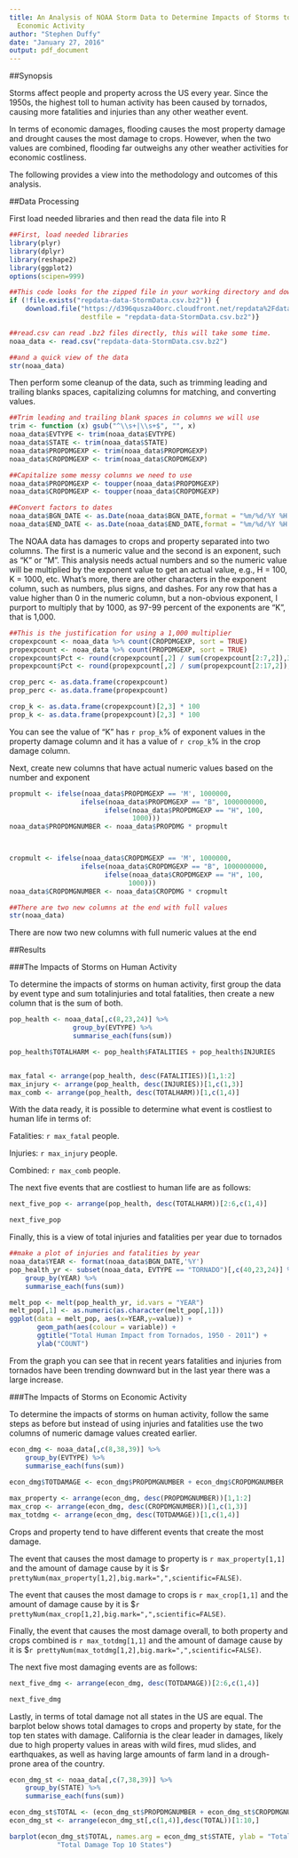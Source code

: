 ```yaml
---
title: An Analysis of NOAA Storm Data to Determine Impacts of Storms to Human and
  Economic Activity
author: "Stephen Duffy"
date: "January 27, 2016"
output: pdf_document
---
```


##Synopsis

Storms affect people and property across the US every year.  Since the 1950s, the highest toll
to human activity has been caused by tornados, causing more fatalities and injuries than any
other weather event.  

In terms of economic damages, flooding causes the most property damage and drought causes the
most damage to crops.  However, when the two values are combined, flooding far outweighs any
other weather activities for economic costliness.  

The following provides a view into the methodology and outcomes of this analysis.


##Data Processing

First load needed libraries and then read the data file into R
```r
##First, load needed libraries
library(plyr)
library(dplyr)
library(reshape2)
library(ggplot2)
options(scipen=999)

##This code looks for the zipped file in your working directory and downloads it if not present
if (!file.exists("repdata-data-StormData.csv.bz2")) {
    download.file("https://d396qusza40orc.cloudfront.net/repdata%2Fdata%2FStormData.csv.bz2",
                  destfile = "repdata-data-StormData.csv.bz2")}

##read.csv can read .bz2 files directly, this will take some time.
noaa_data <- read.csv("repdata-data-StormData.csv.bz2")

##and a quick view of the data
str(noaa_data)
```

Then perform some cleanup of the data, such as trimming leading and trailing blanks spaces,
capitalizing columns for matching, and converting values.

```r
##Trim leading and trailing blank spaces in columns we will use
trim <- function (x) gsub("^\\s+|\\s+$", "", x)
noaa_data$EVTYPE <- trim(noaa_data$EVTYPE)
noaa_data$STATE <- trim(noaa_data$STATE)
noaa_data$PROPDMGEXP <- trim(noaa_data$PROPDMGEXP)
noaa_data$CROPDMGEXP <- trim(noaa_data$CROPDMGEXP)

##Capitalize some messy columns we need to use
noaa_data$PROPDMGEXP <- toupper(noaa_data$PROPDMGEXP)
noaa_data$CROPDMGEXP <- toupper(noaa_data$CROPDMGEXP)

##Convert factors to dates
noaa_data$BGN_DATE <- as.Date(noaa_data$BGN_DATE,format = "%m/%d/%Y %H:%M:%S")
noaa_data$END_DATE <- as.Date(noaa_data$END_DATE,format = "%m/%d/%Y %H:%M:%S")
```

The NOAA data has damages to crops and property separated into two columns. The first is a
numeric value and the second is an exponent, such as "K" or "M".  This analysis needs actual
numbers and so the numeric value will be multiplied by the exponent value to get an actual
value, e.g., H = 100, K = 1000, etc.  What's more, there are other characters in the exponent
column, such as numbers, plus signs, and dashes.  For any row that has a value higher than 0 in 
the numeric column, but a non-obvious exponent, I purport to multiply that by 1000, as 97-99
percent of the exponents are "K", that is 1,000.

```r
##This is the justification for using a 1,000 multiplier
cropexpcount <- noaa_data %>% count(CROPDMGEXP, sort = TRUE)    
propexpcount <- noaa_data %>% count(PROPDMGEXP, sort = TRUE)
cropexpcount$Pct <- round(cropexpcount[,2] / sum(cropexpcount[2:7,2]),3)
propexpcount$Pct <- round(propexpcount[,2] / sum(propexpcount[2:17,2]),3)

crop_perc <- as.data.frame(cropexpcount)
prop_perc <- as.data.frame(propexpcount)

crop_k <- as.data.frame(cropexpcount)[2,3] * 100
prop_k <- as.data.frame(propexpcount)[2,3] * 100
```

You can see the value of "K" has `r prop_k`% of exponent values in the property 
damage column and it has a value of `r crop_k`% in the crop damage column.


Next, create new columns that have actual numeric values based on the number and exponent

```r
propmult <- ifelse(noaa_data$PROPDMGEXP == 'M', 1000000, 
                  ifelse(noaa_data$PROPDMGEXP == "B", 1000000000, 
                        ifelse(noaa_data$PROPDMGEXP == "H", 100, 
                               1000)))
noaa_data$PROPDMGNUMBER <- noaa_data$PROPDMG * propmult



cropmult <- ifelse(noaa_data$CROPDMGEXP == 'M', 1000000, 
                  ifelse(noaa_data$CROPDMGEXP == "B", 1000000000, 
                        ifelse(noaa_data$CROPDMGEXP == "H", 100, 
                              1000)))
noaa_data$CROPDMGNUMBER <- noaa_data$CROPDMG * cropmult

##There are two new columns at the end with full values
str(noaa_data)
```


There are now two new columns with full numeric values at the end


##Results


###The Impacts of Storms on Human Activity

To determine the impacts of storms on human activity, first group the data by event type and 
sum totalinjuries and total fatalities, then create a new column that is the sum of both.

```r

pop_health <- noaa_data[,c(8,23,24)] %>% 
                group_by(EVTYPE) %>% 
                summarise_each(funs(sum)) 

pop_health$TOTALHARM <- pop_health$FATALITIES + pop_health$INJURIES


max_fatal <- arrange(pop_health, desc(FATALITIES))[1,1:2]
max_injury <- arrange(pop_health, desc(INJURIES))[1,c(1,3)]
max_comb <- arrange(pop_health, desc(TOTALHARM))[1,c(1,4)]

```

With the data ready, it is possible to determine what event is costliest to human life in 
terms of: 

Fatalities:   `r max_fatal` people.
 
Injuries:     `r max_injury` people.

Combined:     `r max_comb` people.


The next five events that are costliest to human life are as follows:

```r
next_five_pop <- arrange(pop_health, desc(TOTALHARM))[2:6,c(1,4)]

next_five_pop
```


Finally, this is a view of total injuries and fatalities per year due to tornados

```r
##make a plot of injuries and fatalities by year
noaa_data$YEAR <- format(noaa_data$BGN_DATE,'%Y')
pop_health_yr <- subset(noaa_data, EVTYPE == "TORNADO")[,c(40,23,24)] %>% 
    group_by(YEAR) %>% 
    summarise_each(funs(sum)) 

melt_pop <- melt(pop_health_yr, id.vars = "YEAR")
melt_pop[,1] <- as.numeric(as.character(melt_pop[,1]))
ggplot(data = melt_pop, aes(x=YEAR,y=value)) +
       geom_path(aes(colour = variable)) +
       ggtitle("Total Human Impact from Tornados, 1950 - 2011") +
       ylab("COUNT")
```

From the graph you can see that in recent years fatalities and injuries from tornados have
been trending downward but in the last year there was a large increase.


###The Impacts of Storms on Economic Activity

To determine the impacts of storms on human activity, follow the same steps as before but instead
of using injuries and fatalities use the two columns of numeric damage values created earlier.

```r
econ_dmg <- noaa_data[,c(8,38,39)] %>% 
    group_by(EVTYPE) %>% 
    summarise_each(funs(sum))
    
econ_dmg$TOTDAMAGE <- econ_dmg$PROPDMGNUMBER + econ_dmg$CROPDMGNUMBER

max_property <- arrange(econ_dmg, desc(PROPDMGNUMBER))[1,1:2]
max_crop <- arrange(econ_dmg, desc(CROPDMGNUMBER))[1,c(1,3)]
max_totdmg <- arrange(econ_dmg, desc(TOTDAMAGE))[1,c(1,4)]

```

Crops and property tend to have different events that create the most damage.

The event that causes the most damage to property is `r max_property[1,1]` and the amount of 
damage cause by it is $`r prettyNum(max_property[1,2],big.mark=",",scientific=FALSE)`.
 
The event that causes the most damage to crops is `r max_crop[1,1]` and the amount of 
damage cause by it is $`r prettyNum(max_crop[1,2],big.mark=",",scientific=FALSE)`.

Finally, the event that causes the most damage overall, to both property and crops combined
is `r max_totdmg[1,1]` and the amount of damage cause by it is 
$`r prettyNum(max_totdmg[1,2],big.mark=",",scientific=FALSE)`.


The next five most damaging events are as follows:
```r
next_five_dmg <- arrange(econ_dmg, desc(TOTDAMAGE))[2:6,c(1,4)]

next_five_dmg
```


Lastly, in terms of total damage not all states in the US are equal.  The barplot below shows
total damages to crops and property by state, for the top ten states with damage.  California
is the clear leader in damages, likely due to high property values in areas with wild fires,
mud slides, and earthquakes, as well as having large amounts of farm land in a drough-prone
area of the country.

```r
econ_dmg_st <- noaa_data[,c(7,38,39)] %>% 
    group_by(STATE) %>% 
    summarise_each(funs(sum))

econ_dmg_st$TOTAL <- (econ_dmg_st$PROPDMGNUMBER + econ_dmg_st$CROPDMGNUMBER)
econ_dmg_st <- arrange(econ_dmg_st[,c(1,4)],desc(TOTAL))[1:10,]

barplot(econ_dmg_st$TOTAL, names.arg = econ_dmg_st$STATE, ylab = "Total Damage", main = 
            "Total Damage Top 10 States")
```



